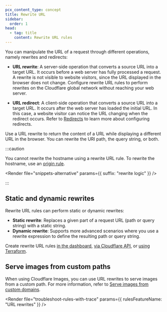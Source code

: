 ```yaml
---
pcx_content_type: concept
title: Rewrite URL
sidebar:
  order: 1
head:
  - tag: title
    content: Rewrite URL rules
---
```



You can manipulate the URL of a request through different operations, namely rewrites and redirects:

- **URL rewrite**: A server-side operation that converts a source URL into a target URL. It occurs before a web server has fully processed a request. A rewrite is not visible to website visitors, since the URL displayed in the browser does not change. Configure rewrite URL rules to perform rewrites on the Cloudflare global network without reaching your web server.

- **URL redirect**: A client-side operation that converts a source URL into a target URL. It occurs after the web server has loaded the initial URL. In this case, a website visitor can notice the URL changing when the redirect occurs. Refer to [Redirects](/rules/url-forwarding/) to learn more about configuring redirects.

Use a URL rewrite to return the content of a URL while displaying a different URL in the browser. You can rewrite the URI path, the query string, or both.

:::caution

You cannot rewrite the hostname using a rewrite URL rule. To rewrite the hostname, use an [origin rule](/rules/origin-rules/features/#dns-record).

<Render file="snippets-alternative" params={{ suffix: "rewrite logic" }} />

:::

## Static and dynamic rewrites

Rewrite URL rules can perform static or dynamic rewrites:

- **Static rewrite**: Replaces a given part of a request URL (path or query string) with a static string.
- **Dynamic rewrite**: Supports more advanced scenarios where you use a rewrite expression to define the resulting path or query string.

Create rewrite URL rules [in the dashboard](/rules/transform/url-rewrite/create-dashboard/), [via Cloudflare API](/rules/transform/url-rewrite/create-api/), or [using Terraform](/terraform/additional-configurations/transform-rules/#create-a-rewrite-url-rule).

## Serve images from custom paths

When using Cloudflare Images, you can use URL rewrites to serve images from a custom path. For more information, refer to [Serve images from custom domains](/images/manage-images/serve-images/serve-from-custom-domains/).

<Render
	file="troubleshoot-rules-with-trace"
	params={{ rulesFeatureName: "URL rewrites" }}
/>
